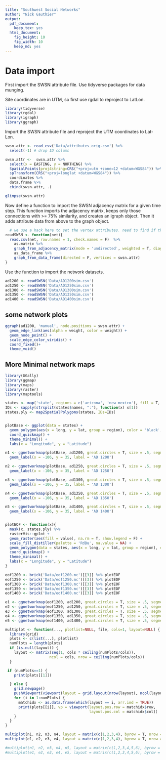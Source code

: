 ```yaml
---
title: "Southwest Social Networks"
author: "Nick Gauthier"
output:
  pdf_document: 
    keep_tex: yes
  html_document: 
    fig_height: 10
    fig_width: 10
    keep_md: yes
---
```

# Data import

First import the SWSN attribute file. Use tidyverse packages for data munging.

Site coordinates are in UTM, so first use rgdal to reproject to LatLon.
```r
library(tidyverse)
library(rgdal)
library(igraph)
library(ggraph)
```

Import the SWSN attribute file and reproject the UTM coordinates to Lat-Lon.
```r
swsn.attr <- read_csv('Data/attributes_orig.csv') %>%
  select(-1) # drop ID column

swsn.attr <-  swsn.attr %>% 
  select(x = EASTING, y = NORTHING) %>%
  SpatialPoints(proj4string=CRS("+proj=utm +zone=12 +datum=WGS84")) %>%
  spTransform(CRS("+proj=longlat +datum=WGS84")) %>% 
  coordinates %>%
  data.frame %>%
  cbind(swsn.attr, .)

glimpse(swsn.attr)
```


Now define a function to import the SWSN adjacency matrix for a given time step. This function imports the adjacency matrix, keeps only those connections with >= 75% similarity, and creates an igraph object. Then it adds attribute data from above to the graph object.
```r
  # we use a hack here to set the vertex attributes. need to find if there's another way to easily add a whole dataframe of vertex attributes using something other than graph_from_data_frame's vertices arguement
readSWSN <- function(net){
  read.csv(net, row.names = 1, check.names = F)  %>%
    as.matrix %>%
    graph_from_adjacency_matrix(mode = 'undirected', weighted = T, diag = F) %>%
    as_data_frame %>%
    graph_from_data_frame(directed = F, vertices = swsn.attr)
}
```

Use the function to import the network datasets.
```r
ad1200 <- readSWSN('Data/AD1200sim.csv')
ad1250 <- readSWSN('Data/AD1250sim.csv')
ad1300 <- readSWSN('Data/AD1300sim.csv')
ad1350 <- readSWSN('Data/AD1350sim.csv')
ad1400 <- readSWSN('Data/AD1400sim.csv')
```

## some network plots

```r
ggraph(ad1200, 'manual', node.positions = swsn.attr) +
  geom_edge_link(aes(alpha = weight, color = weight)) +
  geom_node_point() +
  scale_edge_color_viridis() +
  coord_fixed()+
  theme_void()
```



## More Minimal network maps

```r
library(GGally)
library(ggmap)
library(maps)
library(raster)
library(maptools)

states <- map('state', regions = c('arizona', 'new mexico'), fill = T, plot = F)
IDs <- sapply(strsplit(states$names, ":"), function(x) x[1])
states.ply <- map2SpatialPolygons(states, IDs=IDs)


plotBase <- ggplot(data = states) +
  geom_polygon(aes(x = long, y = lat, group = region), color = 'black', fill = 'white') +
  coord_quickmap() +
  theme_minimal() +
  labs(x = "Longitude", y = "Latitude")

n1 <- ggnetworkmap(plotBase, ad1200, great.circles = T, size = .5, segment.alpha = I(.5)) +
  geom_label(x = -106, y = 35, label = 'AD 1200')

n2 <- ggnetworkmap(plotBase, ad1250, great.circles = T, size = .5, segment.alpha = I(.5)) +
  geom_label(x = -106, y = 35, label = 'AD 1250')

n3 <- ggnetworkmap(plotBase, ad1300, great.circles = T, size = .5, segment.alpha = I(.5)) +
  geom_label(x = -106, y = 35, label = 'AD 1300')

n4 <- ggnetworkmap(plotBase, ad1350, great.circles = T, size = .5, segment.alpha = I(.5)) +
  geom_label(x = -106, y = 35, label = 'AD 1350')

n5 <- ggnetworkmap(plotBase, ad1400, great.circles = T, size = .5, segment.alpha = I(.5)) +
  geom_label(x = -106, y = 35, label = 'AD 1400')


plotEOF <- function(x){
  mask(x, states.ply) %>%
  rasterVis::gplot +
  geom_raster(aes(fill = value), na.rm = T, show.legend = F) +
  scale_fill_distiller(palette = 'RdBu', na.value = NA) +
  geom_polygon(data = states, aes(x = long, y = lat, group = region), color = 'black', fill = NA) +
  coord_quickmap() +
  theme_minimal() +
  labs(x = "Longitude", y = "Latitude")
}

eof1200 <- brick('Data/eof1200.nc')[[3]] %>% plotEOF
eof1250 <- brick('Data/eof1250.nc')[[3]] %>% plotEOF
eof1300 <- brick('Data/eof1300.nc')[[3]] %>% plotEOF
eof1350 <- brick('Data/eof1350.nc')[[3]] %>% plotEOF
eof1400 <- brick('Data/eof1400.nc')[[3]] %>% plotEOF

e1 <- ggnetworkmap(eof1200, ad1200, great.circles = T, size = .5, segment.alpha = I(.5)) #+ geom_label(x = -106, y = 35, label = 'AD 1200')
e2 <- ggnetworkmap(eof1250, ad1250, great.circles = T, size = .5, segment.alpha = I(.5)) #+ geom_label(x = -106, y = 35, label = 'AD 1250')
e3 <- ggnetworkmap(eof1300, ad1300, great.circles = T, size = .5, segment.alpha = I(.5)) #+ geom_label(x = -106, y = 35, label = 'AD 1300')
e4 <- ggnetworkmap(eof1350, ad1350, great.circles = T, size = .5, segment.alpha = I(.5)) #+ geom_label(x = -106, y = 35, label = 'AD 1350')
e5 <- ggnetworkmap(eof1400, ad1400, great.circles = T, size = .5, segment.alpha = I(.5)) #+ geom_label(x = -106, y = 35, label = 'AD 1400')
```

```r
multiplot <- function(..., plotlist=NULL, file, cols=1, layout=NULL) {
  library(grid)
  plots <- c(list(...), plotlist)
  numPlots = length(plots)
  if (is.null(layout)) {
    layout <- matrix(seq(1, cols * ceiling(numPlots/cols)),
                    ncol = cols, nrow = ceiling(numPlots/cols))
  }

 if (numPlots==1) {
    print(plots[[1]])

  } else {
    grid.newpage()
    pushViewport(viewport(layout = grid.layout(nrow(layout), ncol(layout))))
    for (i in 1:numPlots) {
      matchidx <- as.data.frame(which(layout == i, arr.ind = TRUE))
      print(plots[[i]], vp = viewport(layout.pos.row = matchidx$row,
                                      layout.pos.col = matchidx$col))
    }
  }
}
```

```r
multiplot(n1, n2, n3, n4, layout = matrix(c(1,2,3,4), byrow = T, nrow = 2))
multiplot(e1, e2, e3, e4, layout = matrix(c(1,2,3,4), byrow = T, nrow = 2))

#multiplot(n1, n2, n3, n4, n5, layout = matrix(c(1,2,3,4,5,6), byrow = T, nrow = 3))
#multiplot(e1, e2, e3, e4, e5, layout = matrix(c(1,2,3,4,5,6), byrow = T, nrow = 3))

```
